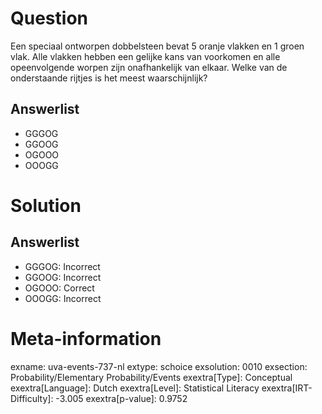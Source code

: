Question
========

Een speciaal ontworpen dobbelsteen bevat 5 oranje vlakken en 1 groen
vlak. Alle vlakken hebben een gelijke kans van voorkomen en alle
opeenvolgende worpen zijn onafhankelijk van elkaar. Welke van de
onderstaande rijtjes is het meest waarschijnlijk?

Answerlist
----------

* GGGOG
* GGOOG
* OGOOO
* OOOGG

Solution
========

Answerlist
----------

* GGGOG: Incorrect
* GGOOG: Incorrect
* OGOOO: Correct
* OOOGG: Incorrect

Meta-information
================
exname: uva-events-737-nl
extype: schoice
exsolution: 0010
exsection: Probability/Elementary Probability/Events
exextra[Type]: Conceptual
exextra[Language]: Dutch
exextra[Level]: Statistical Literacy
exextra[IRT-Difficulty]: -3.005
exextra[p-value]: 0.9752
